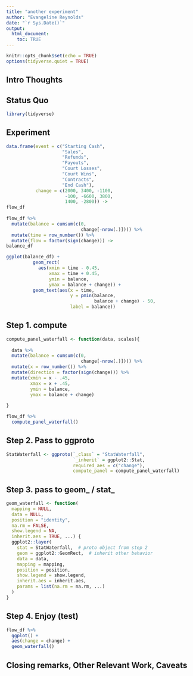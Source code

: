 ```yaml
---
title: "another experiment"
author: "Evangeline Reynolds"
date: "`r Sys.Date()`"
output: 
  html_document:
    toc: TRUE
---
```


```r
knitr::opts_chunk$set(echo = TRUE)
options(tidyverse.quiet = TRUE)
```




## Intro Thoughts


## Status Quo

```r
library(tidyverse)

```

## Experiment

```r
data.frame(event = c("Starting Cash", 
                     "Sales", 
                     "Refunds",
                     "Payouts", 
                     "Court Losses", 
                     "Court Wins", 
                     "Contracts", 
                     "End Cash"),
           change = c(2000, 3400, -1100, 
                      -100, -6600, 3800, 
                      1400, -2800)) ->
flow_df
  
flow_df %>%   
  mutate(balance = cumsum(c(0, 
                            change[-nrow(.)]))) %>% 
  mutate(time = row_number()) %>% 
  mutate(flow = factor(sign(change))) ->
balance_df

ggplot(balance_df) +
          geom_rect(
            aes(xmin = time - 0.45, 
                xmax = time + 0.45, 
                ymin = balance, 
                ymax = balance + change)) +
          geom_text(aes(x = time, 
                        y = pmin(balance, 
                                 balance + change) - 50, 
                        label = balance))
```


## Step 1. compute

```r
compute_panel_waterfall <- function(data, scales){
  
  data %>% 
  mutate(balance = cumsum(c(0, 
                            change[-nrow(.)]))) %>% 
  mutate(x = row_number()) %>% 
  mutate(direction = factor(sign(change))) %>% 
  mutate(xmin = x - .45,
         xmax = x + .45,
         ymin = balance,
         ymax = balance + change)
  
}

flow_df %>% 
  compute_panel_waterfall() 

```


## Step 2. Pass to ggproto 

```r
StatWaterfall <- ggproto(`_class` = "StatWaterfall", 
                         `_inherit` = ggplot2::Stat,
                         required_aes = c("change"),
                         compute_panel = compute_panel_waterfall)
```


## Step 3. pass to geom_ / stat_

```r
geom_waterfall <- function(
  mapping = NULL,
  data = NULL,
  position = "identity",
  na.rm = FALSE,
  show.legend = NA,
  inherit.aes = TRUE, ...) {
  ggplot2::layer(
    stat = StatWaterfall,  # proto object from step 2
    geom = ggplot2::GeomRect,  # inherit other behavior
    data = data,
    mapping = mapping,
    position = position,
    show.legend = show.legend,
    inherit.aes = inherit.aes,
    params = list(na.rm = na.rm, ...)
  )
}
```


## Step 4. Enjoy (test)


```r
flow_df %>% 
  ggplot() +
  aes(change = change) + 
  geom_waterfall()
```

## Closing remarks, Other Relevant Work, Caveats
